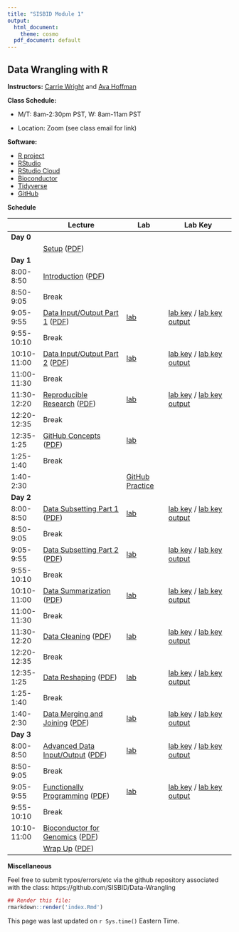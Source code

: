 ```yaml
---
title: "SISBID Module 1"
output:
  html_document:
    theme: cosmo
  pdf_document: default
---
```


## Data Wrangling with R

**Instructors:** [Carrie Wright](https://carriewright11.github.io) and [Ava Hoffman](https://www.avahoffman.com/)

**Class Schedule:**

* M/T: 8am-2:30pm PST, W: 8am-11am PST

* Location: Zoom (see class email for link)

**Software:**

* [R project](http://www.r-project.org/)
* [RStudio](http://www.rstudio.com/)
* [RStudio Cloud](https://rstudio.cloud)
* [Bioconductor](http://bioconductor.org/)
* [Tidyverse](https://www.tidyverse.org/)
* [GitHub](https://github.com/)

<!--
**Resources:**

* [Rstudio Cloud Class Project Homepage](https://rstudio.cloud/spaces/21228/projects)
* [Rstudio's cheatsheets](http://www.rstudio.com/resources/cheatsheets/) 
* [R for Data Science](http://r4ds.had.co.nz/)
* [JHU Cloud-Based Data Science](https://leanpub.com/universities/set/jhu/cloud-based-data-science)
* [Git for Humans](https://speakerdeck.com/alicebartlett/git-for-humans)
* [GitHub Labs](https://lab.github.com/)
* [swirl](http://swirlstats.com/)
* [Datacamp](http://datacamp.com/)

Please read this to setup your installation of R, git, and install required R packages
https://github.com/SISBID/Module1/blob/gh-pages/getting_started.md
--> 

**Schedule**

|             | **Lecture**                                  | **Lab**               | **Lab Key**                          |
|-------------|----------------------------------------------|-----------------------|--------------------------------------|
| **Day 0**   |                                              |                       |                                      |
|             | [Setup][x1] ([PDF][x2])                      |                       |                                      |
| **Day 1**   |                                              |                       |                                      |
| 8:00-8:50   | [Introduction][01] ([PDF][02])               |                       |                                      |
| 8:50-9:05   | Break                                        |                       |                                      |
| 9:05-9:55   | [Data Input/Output Part 1][03] ([PDF][04])   | [lab][05]             | [lab key][06] / [lab key output][07] |
| 9:55-10:10  | Break                                        |                       |                                      |
| 10:10-11:00 | [Data Input/Output Part 2][08] ([PDF][09])   | [lab][10]             | [lab key][11] / [lab key output][12] |
| 11:00-11:30 | Break                                        |                       |                                      |
| 11:30-12:20 | [Reproducible Research][13] ([PDF][14])      | [lab][15]             | [lab key][16] / [lab key output][17] |
| 12:20-12:35 | Break                                        |                       |                                      |
| 12:35-1:25  | [GitHub Concepts][18] ([PDF][19])            | [lab][20]             |                                      |
| 1:25-1:40   | Break                                        |                       |                                      |
| 1:40-2:30   |                                              | [GitHub Practice][21] |                                      |
| **Day 2**   |                                              |                       |                                      |
| 8:00-8:50   | [Data Subsetting Part 1][22] ([PDF][23])     | [lab][24]             | [lab key][25] / [lab key output][26] |
| 8:50-9:05   | Break                                        |                       |                                      |
| 9:05-9:55   | [Data Subsetting Part 2][27] ([PDF][28])     | [lab][29]             | [lab key][30] / [lab key output][31] |
| 9:55-10:10  | Break                                        |                       |                                      |
| 10:10-11:00 | [Data Summarization][32] ([PDF][33])         | [lab][34]             | [lab key][35] / [lab key output][36] |
| 11:00-11:30 | Break                                        |                       |                                      |
| 11:30-12:20 | [Data Cleaning][37] ([PDF][38])              | [lab][39]             | [lab key][40] / [lab key output][41] |
| 12:20-12:35 | Break                                        |                       |                                      |
| 12:35-1:25  | [Data Reshaping][42] ([PDF][43])             | [lab][44]             | [lab key][45] / [lab key output][46] |
| 1:25-1:40   | Break                                        |                       |                                      |
| 1:40-2:30   | [Data Merging and Joining][47] ([PDF][48])   | [lab][49]             | [lab key][50] / [lab key output][51] |
| **Day 3**   |                                              |                       |                                      |
| 8:00-8:50   | [Advanced Data Input/Output][52] ([PDF][53]) | [lab][54]             | [lab key][55] / [lab key output][56] |
| 8:50-9:05   | Break                                        |                       |                                      |
| 9:05-9:55   | [Functionally Programming][57] ([PDF][58])   | [lab][59]             | [lab key][60] / [lab key output][61] |
| 9:55-10:10  | Break                                        |                       |                                      |
| 10:10-11:00 | [Bioconductor for Genomics][62] ([PDF][63])  |                       |                                      |
|             | [Wrap Up][64] ([PDF][65])                    |                       |                                      |


[x1]: lecture_notes/Setup.html
[x2]: lecture_notes/Setup.pdf
[01]: https://docs.google.com/presentation/d/1aNFX9d0qLLfSW7nF4uOaE39D0ESlwenDg-1Ww9bDyJs/edit?usp=sharing
[02]: lecture_notes/sisbid_intro_2021.pdf
[03]: lecture_notes/Data_IO_Part1.html
[04]: lecture_notes/Data_IO_Part1.pdf
[05]: labs/data-io-lab-part1.Rmd
[06]: labs/data-io-lab-part1-key.Rmd
[07]: labs/data-io-lab-part1-key.html
[08]: lecture_notes/Data_IO_Part2.html
[09]: lecture_notes/Data_IO_Part2.pdf
[10]: labs/data-io-lab-part1.Rmd
[11]: labs/data-io-lab-part2-key.Rmd
[12]: labs/data-io-lab-part2-key.html
[13]: https://docs.google.com/presentation/d/1qorxqdmHxo1jzU0OlRrtRqFPF2k5auoZ-9L2pk_thSg/edit?usp=sharing
[14]: lecture_notes/sisbid_rep_research_2021.pdf
[15]: labs/rmarkdown-lab.Rmd
[16]: labs/rmarkdown-lab-key.Rmd
[17]: labs/rmarkdown-lab-key.html
[18]: https://docs.google.com/presentation/d/1HDgwTpnfdy0f_0RFuclBcA2ipu0UihwYLIsu_RT3QRg/edit?usp=sharing
[19]: lecture_notes/sisbid_github_2021.pdf
[20]: https://lab.github.com/githubtraining/introduction-to-github
[21]: labs/github-lab.md

[22]: lecture_notes/Data_Subsetting_Part1.html
[23]: lecture_notes/Data_Subsetting_Part1.pdf
[24]: labs/data-subsetting-lab-part1.Rmd
[25]: labs/data-subsetting-lab-part1-key.Rmd
[26]: labs/data-subsetting-lab-part1-key.html
[27]: lecture_notes/Data_Subsetting_Part2.html
[28]: lecture_notes/Data_Subsetting_Part2.pdf
[29]: labs/data-subsetting-lab-part2.Rmd
[30]: labs/data-subsetting-lab-part2-key.Rmd
[31]: labs/data-subsetting-lab-part2-key.html
[32]: lecture_notes/Data_Summarization.html
[33]: lecture_notes/Data_Summarization.pdf
[34]: labs/data-summarization-lab.Rmd
[35]: labs/data-summarization-lab-key.Rmd
[36]: labs/data-summarization-lab-key.html
[37]: lecture_notes/Data_Cleaning.html
[38]: lecture_notes/Data_Cleaning.pdf
[39]: labs/data-cleaning-lab.Rmd
[40]: labs/data-cleaning-lab-key.Rmd
[41]: labs/data-cleaning-lab-key.html
[42]: lecture_notes/Data_Reshaping.html
[43]: lecture_notes/Data_Reshaping.pdf
[44]: labs/data-reshaping-lab.Rmd
[45]: labs/data-reshaping-lab-key.Rmd
[46]: labs/data-reshaping-lab-key.html
[47]: lecture_notes/Merging_Join.html
[48]: lecture_notes/Merging_Join.pdf
[49]: labs/merging-lab.Rmd
[50]: labs/merging-lab-key.Rmd
[51]: labs/merging-lab-key.html

[52]: lecture_notes/Advanced_Data_IO.html
[53]: lecture_notes/Advanced_Data_IO.pdf
[54]: labs/advanced-io-lab.Rmd
[55]: labs/advanced-io-lab-key.Rmd
[56]: labs/advanced-io-lab-key.html
[57]: lecture_notes/Functional_Programming.html
[58]: lecture_notes/Functional_Programming.pdf
[59]: labs/functional-program-lab.Rmd
[60]: labs/functional-program-lab-key.Rmd
[61]: labs/functional-program-lab-key.html
[62]: lecture_notes/Bioconductor_intro.html
[63]: lecture_notes/Bioconductor_intro.pdf
[64]: https://docs.google.com/presentation/d/1GQVit8AtSVhzGShtU95wt6uFma3ibFScwCJRQQVFe4w/edit?usp=sharing
[65]: lecture_notes/sisbid_wrap_up_2021.pdf

**Miscellaneous**

Feel free to submit typos/errors/etc via the github repository associated with the class: 
https://github.com/SISBID/Data-Wrangling

```r
## Render this file:
rmarkdown::render('index.Rmd')
```

This page was last updated on `r Sys.time()` Eastern Time.
